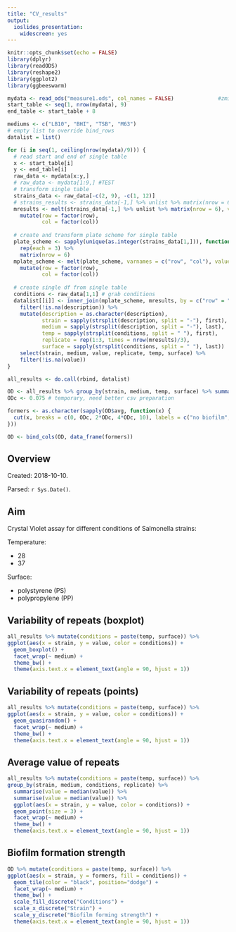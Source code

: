 ```yaml
---
title: "CV_results"
output: 
  ioslides_presentation: 
    widescreen: yes
---
```


```r
knitr::opts_chunk$set(echo = FALSE)
library(dplyr)
library(readODS)
library(reshape2)
library(ggplot2)
library(ggbeeswarm)

mydata <- read_ods("measure1.ods", col_names = FALSE)              #zmienić nazwę pliku
start_table <- seq(1, nrow(mydata), 9)
end_table <- start_table + 8

mediums <- c("LB10", "BHI", "TSB", "M63")
# empty list to override bind_rows
datalist = list()

for (i in seq(1, ceiling(nrow(mydata)/9))) {
  # read start and end of single table
  x <- start_table[i]
  y <- end_table[i]
  raw_data <- mydata[x:y,]
  # raw_data <- mydata[1:9,] #TEST
  # transform single table
  strains_data <- raw_data[-c(2, 9), -c(1, 12)]
  # strains_results <- strains_data[-1,] %>% unlist %>% matrix(nrow = 6)
  mresults <- melt(strains_data[-1,] %>% unlist %>% matrix(nrow = 6), varnames = c("row", "col")) %>% 
    mutate(row = factor(row), 
           col = factor(col))
  
  # create and transform plate scheme for single table
  plate_scheme <- sapply(unique(as.integer(strains_data[1,])), function(x) (paste0(x, "-", mediums))) %>% 
    rep(each = 3) %>% 
    matrix(nrow = 6)
  mplate_scheme <- melt(plate_scheme, varnames = c("row", "col"), value.name = "description") %>% 
    mutate(row = factor(row), 
           col = factor(col))
  
  # create single df from single table
  conditions <- raw_data[1,1] # grab conditions
  datalist[[i]] <- inner_join(mplate_scheme, mresults, by = c("row" = "row", "col" = "col")) %>% 
    filter(!is.na(description)) %>% 
    mutate(description = as.character(description), 
           strain = sapply(strsplit(description, split = "-"), first),
           medium = sapply(strsplit(description, split = "-"), last),
           temp = sapply(strsplit(conditions, split = " "), first), 
           replicate = rep(1:3, times = nrow(mresults)/3),
           surface = sapply(strsplit(conditions, split = " "), last))  %>%
    select(strain, medium, value, replicate, temp, surface) %>% 
    filter(!is.na(value))
} 

all_results <- do.call(rbind, datalist)

OD <- all_results %>% group_by(strain, medium, temp, surface) %>% summarise(avg = mean(value))
ODc <- 0.075 # temporary, need better csv preparation

formers <- as.character(sapply(OD$avg, function(x) {
  cut(x, breaks = c(0, ODc, 2*ODc, 4*ODc, 10), labels = c("no biofilm", "weak", "moderate", "strong"))
}))

OD <- bind_cols(OD, data_frame(formers))
```

## Overview

Created: 2018-10-10.

Parsed: `r Sys.Date()`.

## Aim 

Crystal Violet assay for different conditions of Salmonella strains:

Temperature:

- 28
- 37

Surface:

- polystyrene (PS)
- polypropylene (PP)


## Variability of repeats (boxplot)

```r
all_results %>% mutate(conditions = paste(temp, surface)) %>% 
ggplot(aes(x = strain, y = value, color = conditions)) +
  geom_boxplot() +
  facet_wrap(~ medium) +
  theme_bw() +
  theme(axis.text.x = element_text(angle = 90, hjust = 1))
```

## Variability of repeats (points)

```r
all_results %>% mutate(conditions = paste(temp, surface)) %>% 
ggplot(aes(x = strain, y = value, color = conditions)) +
  geom_quasirandom() +
  facet_wrap(~ medium) +
  theme_bw() +
  theme(axis.text.x = element_text(angle = 90, hjust = 1))
```

## Average value of repeats

```r
all_results %>% mutate(conditions = paste(temp, surface)) %>% 
group_by(strain, medium, conditions, replicate) %>%
  summarise(value = median(value)) %>%
  summarise(value = median(value)) %>%
  ggplot(aes(x = strain, y = value, color = conditions)) +
  geom_point(size = 3) +
  facet_wrap(~ medium) +
  theme_bw() +
  theme(axis.text.x = element_text(angle = 90, hjust = 1))
```

## Biofilm formation strength

```r
OD %>% mutate(conditions = paste(temp, surface)) %>% 
ggplot(aes(x = strain, y = formers, fill = conditions)) +
  geom_tile(color = "black", position="dodge") +
  facet_wrap(~ medium) +
  theme_bw() +
  scale_fill_discrete("Conditions") +
  scale_x_discrete("Strain") +
  scale_y_discrete("Biofilm forming strength") +
  theme(axis.text.x = element_text(angle = 90, hjust = 1))
```

